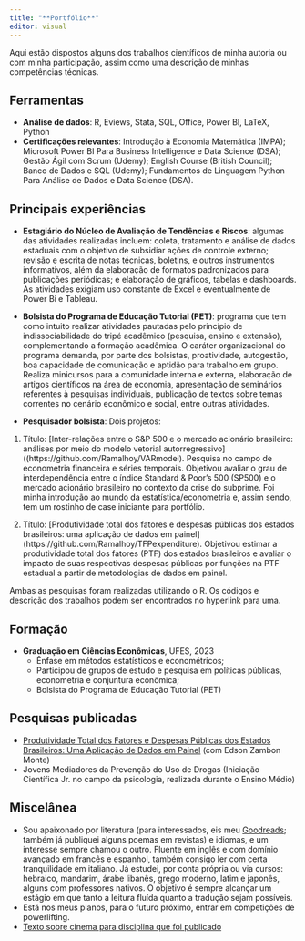 ---
title: "**Portfólio**"
editor: visual
---

Aqui estão dispostos alguns dos trabalhos científicos de minha autoria ou com minha participação, assim como uma descrição de minhas competências técnicas.

## Ferramentas 

- **Análise de dados**: R, Eviews, Stata, SQL, Office, Power BI, LaTeX, Python
- **Certificações relevantes**: Introdução à Economia Matemática (IMPA); Microsoft Power BI Para Business Intelligence e Data Science (DSA); Gestão Ágil com Scrum (Udemy); English Course (British Council); Banco de Dados e SQL (Udemy); Fundamentos de Linguagem Python Para Análise de Dados e Data Science (DSA).
 

## Principais experiências

- **Estagiário do Núcleo de Avaliação de Tendências e Riscos**: algumas das atividades realizadas incluem: coleta, tratamento e análise de dados estaduais com o objetivo de subsidiar ações de controle externo; revisão e escrita de notas técnicas, boletins, e outros instrumentos informativos, além da elaboração de formatos padronizados para publicações periódicas; e elaboração de gráficos, tabelas e dashboards. As atividades exigiam uso constante de Excel e eventualmente de Power Bi e Tableau. 

- **Bolsista do Programa de Educação Tutorial (PET)**: programa que tem como intuito realizar atividades pautadas pelo princípio de indissociabilidade do tripé acadêmico (pesquisa, ensino e extensão), complementando a formação acadêmica. O caráter organizacional do programa demanda, por parte dos bolsistas, proatividade, autogestão, boa capacidade de comunicação e aptidão para trabalho em grupo. Realiza minicursos para a comunidade interna e externa, elaboração de artigos científicos na área de economia, apresentação de seminários referentes à pesquisas individuais, publicação de textos sobre temas correntes no cenário econômico e social, entre outras atividades.

- **Pesquisador bolsista**: Dois projetos:  

1. Título: [Inter-relações entre o S&P 500 e o mercado acionário brasileiro: análises por meio do modelo vetorial autorregressivo] ((https://github.com/Ramalhoy/VARmodel).
Pesquisa no campo de econometria financeira e séries temporais. Objetivou avaliar o grau de interdependência entre o índice Standard & Poor's 500 (SP500) e o mercado acionário brasileiro no contexto da crise do subprime. Foi minha introdução ao mundo da estatística/econometria e, assim sendo, tem um rostinho de case iniciante para portfólio. 

2. Título: [Produtividade total dos fatores e despesas públicas dos estados brasileiros: uma aplicação de dados em painel] (https://github.com/Ramalhoy/TFPexpenditure).
Objetivou estimar a produtividade total dos fatores (PTF) dos estados brasileiros e avaliar o impacto de suas respectivas despesas públicas por funções na PTF estadual a partir de metodologias de dados em painel.

Ambas as pesquisas foram realizadas utilizando o R. Os códigos e descrição dos trabalhos podem ser encontrados no hyperlink para uma. 

## Formação

- **Graduação em Ciências Econômicas**, UFES, 2023
  - Ênfase em métodos estatísticos e econométricos;
  - Participou de grupos de estudo e pesquisa em políticas públicas, econometria e conjuntura econômica;
  - Bolsista do Programa de Educação Tutorial (PET)

## Pesquisas publicadas

- [Produtividade Total dos Fatores e Despesas Públicas dos Estados Brasileiros: Uma Aplicação de Dados em Painel](https://doity.com.br/anais/eees2023/trabalho/306273) (com Edson Zambon Monte)
- Jovens Mediadores da Prevenção do Uso de Drogas (Iniciação Científica Jr. no campo da psicologia, realizada durante o Ensino Médio)


## Miscelânea

- Sou apaixonado por literatura (para interessados, eis meu [Goodreads](https://www.goodreads.com/user/show/65394110-ramalho); também já publiquei alguns poemas em revistas) e idiomas, e um interesse sempre chamou o outro. Fluente em inglês e com domínio avançado em francês e espanhol, também consigo ler com certa tranquilidade em italiano. Já estudei, por conta própria ou via cursos: hebraico, mandarim, árabe libanês, grego moderno, latim e japonês, alguns com professores nativos. O objetivo é sempre alcançar um estágio em que tanto a leitura fluída quanto a tradução sejam possíveis. 
- Está nos meus planos, para o futuro próximo, entrar em competições de powerlifting.  
- [Texto sobre cinema para disciplina que foi publicado](https://periodicos.ufes.br/peteconomia/article/view/36449)
